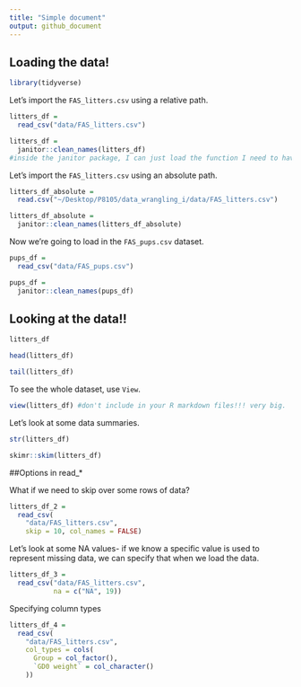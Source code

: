 ```yaml
---
title: "Simple document"
output: github_document
---
```


## Loading the data!

```r
library(tidyverse)
```


Let's import the `FAS_litters.csv` using a relative path. 

```r
litters_df = 
  read_csv("data/FAS_litters.csv")

litters_df = 
  janitor::clean_names(litters_df)
#inside the janitor package, I can just load the function I need to have (and not all the others)
```

Let's import the `FAS_litters.csv` using an absolute path. 

```r
litters_df_absolute = 
  read.csv("~/Desktop/P8105/data_wrangling_i/data/FAS_litters.csv")

litters_df_absolute = 
  janitor::clean_names(litters_df_absolute)
```

Now we're going to load in the `FAS_pups.csv` dataset. 

```r
pups_df = 
  read_csv("data/FAS_pups.csv")

pups_df = 
  janitor::clean_names(pups_df)
```

## Looking at the data!!

```r
litters_df

head(litters_df)

tail(litters_df)
```

To see the whole dataset, use `View`. 

```r
view(litters_df) #don't include in your R markdown files!!! very big. 
```

Let's look at some data summaries.
```r
str(litters_df)

skimr::skim(litters_df)
```

##Options in read_*

What if we need to skip over some rows of data? 

```r
litters_df_2 = 
  read_csv(
    "data/FAS_litters.csv",
    skip = 10, col_names = FALSE)
```


Let's look at some NA values- if we know a specific value is used to represent missing data, we can specify that when we load the data.
```r
litters_df_3 = 
  read_csv("data/FAS_litters.csv",
           na = c("NA", 19))
```

Specifying column types

```r
litters_df_4 = 
  read_csv(
    "data/FAS_litters.csv", 
    col_types = cols(
      Group = col_factor(),
      `GD0 weight` = col_character()
    ))
```

